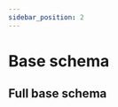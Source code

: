 ```yaml
---
sidebar_position: 2
---
```



# Base schema

## Full base schema

<SchemaViewer
    schema="schema:ethdebug/format/operation/base"
    pointer="#/$defs/Operation"
    />

